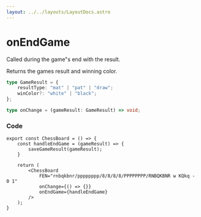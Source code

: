 ```yaml
---
layout: ../../layouts/LayoutDocs.astro
---
```


# onEndGame

Called during the game"s end with the result.

Returns the games result and winning color.
<br/>
```ts
type GameResult = {
    resultType: "mat" | "pat" | "draw";
    winColor?: "white" | "black";
};

type onChange = (gameResult: GameResult) => void;
```


### Code
```tsx
export const ChessBoard = () => {
    const handleEndGame = (gameResult) => {
        saveGameResult(gameResult);
    }

    return (
        <ChessBoard 
			FEN="rnbqkbnr/pppppppp/8/8/8/8/PPPPPPPP/RNBQKBNR w KQkq - 0 1"
			onChange={() => {}}
			onEndGame={handleEndGame}
		/>
    );
}
```
